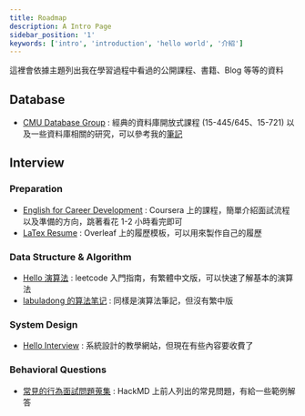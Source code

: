 ```yaml
---
title: Roadmap
description: A Intro Page
sidebar_position: '1'
keywords: ['intro', 'introduction', 'hello world', '介紹']
---
```


這裡會依據主題列出我在學習過程中看過的公開課程、書籍、Blog 等等的資料

## Database

- [CMU Database Group](https://db.cs.cmu.edu/) : 經典的資料庫開放式課程 (15-445/645、15-721) 以及一些資料庫相關的研究，可以參考我的[筆記](/docs/CMU15-445/)

## Interview

### Preparation

- [English for Career Development](https://www.coursera.org/learn/careerdevelopment) : Coursera 上的課程，簡單介紹面試流程以及準備的方向，跳著看花 1-2 小時看完即可
- [LaTex Resume](https://www.overleaf.com/latex/templates/software-engineer-resume/gqxmqsvsbdjf) : Overleaf 上的履歷模板，可以用來製作自己的履歷

### Data Structure & Algorithm

- [Hello 演算法](https://www.hello-algo.com/zh-hant/chapter_hello_algo/) : leetcode 入門指南，有繁體中文版，可以快速了解基本的演算法
- [labuladong 的算法笔记](https://labuladong.gitbook.io/algo/) : 同樣是演算法筆記，但沒有繁中版

### System Design

- [Hello Interview](https://www.hellointerview.com/) : 系統設計的教學網站，但現在有些內容要收費了

### Behavioral Questions

- [常見的行為面試問題蒐集](https://hackmd.io/@6PPVul2mS7OX2GuGXlUCDA/behavior_questions) : HackMD 上前人列出的常見問題，有給一些範例解答
